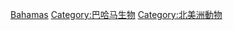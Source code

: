 {{Catnav|頁面分類|各種主題的頁面分類|按國家分類|各國生物|各國動物}}

[[Category:各國動物|Bahamas]]
[[Category:巴哈马生物|Category:巴哈马生物]]
[[Category:北美洲動物|Category:北美洲動物]]